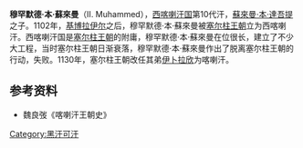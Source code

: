 '''穆罕默德·本·蘇來曼'''（II. Muhammed），[[西喀喇汗国|西喀喇汗国]]第10代汗，[[蘇來曼·本·達吾提|蘇來曼·本·達吾提]]之子。1102年，[[基博拉伊尔|基博拉伊尔]]之后，穆罕默德·本·蘇來曼被[[塞尔柱王朝|塞尔柱王朝]]立为西喀喇汗。西喀喇汗国是[[塞尔柱王朝|塞尔柱王朝]]的附庸，穆罕默德·本·蘇來曼在位很长，建立了不少大工程，当时塞尔柱王朝日渐衰落，穆罕默德·本·蘇來曼作出了脱离塞尔柱王朝的行动，失败。1130年，塞尔柱王朝改任其弟[[伊卜拉欣二世_(西喀喇汗)|伊卜拉欣]]为喀喇汗。

{{start box}}
{{s-before|[[基博拉伊尔|基博拉伊尔]]}}
{{s-title|[[西喀喇汗国|西喀喇汗国]][[回鹘可汗列表|可汗]]|1102年—1130年}}
{{s-after|[[伊卜拉欣二世_(西喀喇汗)|伊卜拉欣]]}}
{{end box}}
==参考资料==
*魏良弢《喀喇汗王朝史》

[[Category:黑汗可汗|Category:黑汗可汗]]